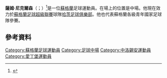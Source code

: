 '''薩姆·尼克爾森'''（{{lang-en|Sam Nicholson}}；{{bd|1995年|1月20日}}）<ref>{{cite web | url=http://www.heartsfc.co.uk/articles/sam-nicholson-hearts_2241487_62574 | title=Sam Nicholson | publisher=Heart of Midlothian F.C. | work=heartsfc.co.uk | accessdate=31 August 2013 | deadurl=yes | archiveurl=https://web.archive.org/web/20130919211030/http://www.heartsfc.co.uk/articles/sam-nicholson-hearts_2241487_62574 | archivedate=2013年9月19日 }}</ref>是一位[[蘇格蘭|蘇格蘭]]足球運動員。在場上的位置是中場。他現在效力於[[蘇格蘭足球超級聯賽|蘇格蘭足球超級聯賽]]球隊[[哈茨足球俱樂部|哈茨足球俱樂部]]。他也代表蘇格蘭各級青年國家足球隊參賽。
==參考資料==
{{Reflist}}

{{DEFAULTSORT:Nicholson, Sam}}
[[Category:蘇格蘭足球運動員|Category:蘇格蘭足球運動員]]
[[Category:足球中場|Category:足球中場]]
[[Category:中洛錫安運動員|Category:中洛錫安運動員]]
[[Category:愛丁堡運動員|Category:愛丁堡運動員]]